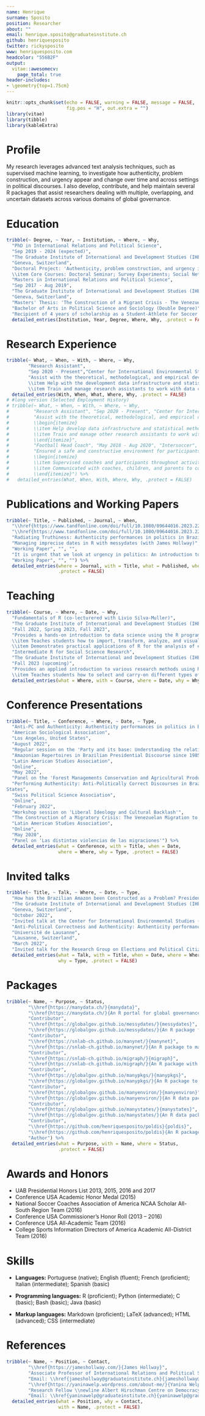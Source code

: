 ```yaml
---
name: Henrique
surname: Sposito
position: Researcher
about: ""
email: henrique.sposito@graduateinstitute.ch
github: henriquesposito
twitter: rickysposito
www: henriquesposito.com
headcolor: "556B2F"
output:
  vitae::awesomecv:
    page_total: true
header-includes:
- \geometry{top=1.75cm}
---
```


```r
knitr::opts_chunk$set(echo = FALSE, warning = FALSE, message = FALSE,
                      fig.pos = "H", out.extra = "")
library(vitae)
library(tibble)
library(kableExtra)
```

# Profile

My research leverages advanced text analysis techniques, such as supervised machine learning, to investigate how authenticity, problem construction, and urgency appear and change over time and across settings in political discourses. I also develop, contribute, and help maintain several R packages that assist researchers dealing with multiple, overlapping, and uncertain datasets across various domains of global governance.

<!-- \centerline{Interests: Political Sociology, Statistical Methods, Environmental Studies} -->

# Education

```r
tribble(~ Degree, ~ Year, ~ Institution, ~ Where, ~ Why,
  "PhD in International Relations and Political Science",
  "Sep 2019 - 2024 (expected)",
  "The Graduate Institute of International and Development Studies (IHEID)", 
  "Geneva, Switzerland",
  "Doctoral Project: 'Authenticity, problem construction, and urgency in political discourses' \\\\ Supervised by Dr. James Hollway and Dr. Yanina Welp
  \\item Core Courses: Doctoral Seminar; Survey Experiments; Social Networks; Statistics; Identity and Violence",
  "Masters in International Relations and Political Science",
  "Sep 2017 - Aug 2019",
  "The Graduate Institute of International and Development Studies (IHEID)",
  "Geneva, Switzerland",
  "Masters' Thesis: 'The Construction of a Migrant Crisis - The Venezuelan Migration to Brazil' \\\\ Supervised by Dr. Melanie Kolbe and Dr. Graziella Moraes Silva",
  "Bachelor of Arts in Political Science and Sociology (Double Degree)", "Jan 2013 - Jun 2017", "University of Alabama at Birmingham", "Birmingham, United States",
  "Recipient of 4 years of scholarship as a Student-Athlete for Soccer in a NCAA Division 1 University") %>% 
  detailed_entries(Institution, Year, Degree, Where, Why, .protect = FALSE)
```

# Research Experience

```r
tribble(~ What, ~ When, ~ With, ~ Where, ~ Why,
        "Research Assistant",
        "Sep 2020 - Present","Center for International Environmental Studies (CIES)", "Geneva, Switzerland",
        "Assist with the theoretical, methodological, and empirical developments in data and analysis for across various domains of global governance in the 'PANARCHIC: Power and Networks and the Rate of Change in Institutional Complexes' project funded by the Swiss National Science Foundation (SNSF)
        \\item Help with the development data infrastructure and statistical methods in R, offered as an emsemble of R packages, for the gathering, consolidating, and analyzing global governance data
        \\item Train and manage research assistants to work with data colletion, R package development, GitHub branching, website design, and among other programmatic issues related to the project") %>%
  detailed_entries(With, When, What, Where, Why, .protect = FALSE)
# #long version (Selected Employment History)
# tribble(~ What, ~ When, ~ With, ~ Where, ~ Why,
#         "Research Assistant", "Sep 2020 - Present", "Center for International Environmental Studies (CIES)", "Geneva, Switzerland",
#         "Assist with the theoretical, methodological, and empirical developments in data and analysis for across various domains of global governance in the 'PANARCHIC: Power and Networks and the Rate of Change in Institutional Complexes' project funded by the Swiss National Science Foundation (SNSF)
#         \\begin{itemize}
#         \\item Help develop data infrastructure and statistical methods in R, offered as an emsemble of R packages, for the gathering, consolidation, and analysis of global governance data.
#         \\item Train and manage other research assistants to work with data colletion, R programming, package development, GitHub branching, and other theoretical and practical issues related to the project.
#         \\end{itemize}",
#         "Football Head Coach", "May 2018 - Aug 2020", "Intersoccer", "Geneva, Switzerland",
#         "Ensured a safe and constructive environment for participants, coaches, and parents while promoting the benefits of sports
#         \\begin{itemize}
#         \\item Supervised coaches and participants throughout activities to ensure their safety.
#         \\item Communicated with coaches, children, and parents to cordinate and solve logistical issues related to transportation, venue organization, and delivery of supplies, as well as any medical emergencies and other unexpected events that arose.
#         \\end{itemize}") %>%
#   detailed_entries(What, When, With, Where, Why, .protect = FALSE)
```

# Publications and Working Papers

```r
tribble(~ Title, ~ Published, ~ Journal, ~ When,
  "\\href{https://www.tandfonline.com/doi/full/10.1080/09644016.2023.2220639}{Which Amazon Problem? Problem-constructions and Transnationalism in Brazilian Presidential Discourse since 1985 (with Livio Silva-Muller)}",
  "\\href{https://www.tandfonline.com/doi/full/10.1080/09644016.2023.2220639}{DOI: 10.1080/09644016.2023.2220639}", "Environmental Politics", "June 2023",
  "Radiating Truthiness: Authenticity performances in politics in Brazil and the United States", "Under Review in Political Studies", "", "",
  "Managing imprecise dates in R with messydates (with James Hollway)",
  "Working Paper", "", "",
  "It is urgent that we look at urgency in politics: An introduction to urgency analysis",
  "Working Paper", "", "") %>% 
  detailed_entries(where = Journal, with = Title, what = Published, when = When,
                   .protect = FALSE)
```

# Teaching

```r
tribble(~ Course, ~ Where, ~ Date, ~ Why, 
  "Fundamentals of R (co-lecturered with Livio Silva-Muller)",
  "The Graduate Institute of International and Development Studies (IHEID)",
  "Fall 2022, Spring 2023, Fall 2023",
  "Provides a hands-on introduction to data science using the R programming language and software
  \\item Teaches students how to import, transform, analyze, and visualize various types of data in R
  \\item Demonstrates practical applications of R for the analysis of environment, finance, and conflict data",
  "Intermediate R for Social Science Research",
  "The Graduate Institute of International and Development Studies (IHEID)",
  "Fall 2023 (upcoming)",
  "Provides an applied introduction to various research methods using R
  \\item Teaches students how to select and carry-on different types of statistical modeling; how to work with unsupervised approaches for text analysis; and how to code, visualize, and model network data") %>% 
  detailed_entries(what = Where, with = Course, where = Date, why = Why, .protect = FALSE)
```

# Conference Presentations

```r
tribble(~ Title, ~ Conference, ~ Where, ~ Date, ~ Type,
  "Anti-PC and Authenticity: Authenticity performances in politics in Brazil and the United States",
  "American Sociological Association",
  "Los Angeles, United States",
  "August 2022",
  "Regular session on the 'Party and its base: Understanding the relationship between political professionals and their audiences'",
  "Amazonian Repertoires in Brazilian Presidential Discourse since 1985",
  "Latin American Studies Association",
  "Online",
  "May 2022",
  "Panel on the 'Forest Managements Conservation and Agricultural Production'",
  "Performing Authenticity: Anti-Politically Correct Discourses in Brazil and the United
States",
  "Swiss Political Science Association",
  "Online",
  "February 2022",
  "Workshop session on 'Liberal Ideology and Cultural Backlash'",
  "The Construction of a Migratory Crisis: The Venezuelan Migration to Brazil",
  "Latin American Studies Association",
  "Online",
  "May 2020",
  "Panel on 'Las distintas violencias de las migraciones'") %>%
  detailed_entries(what = Conference, with = Title, when = Date,
                   where = Where, why = Type, .protect = FALSE)
```

# Invited talks

```r
tribble(~ Title, ~ Talk, ~ Where, ~ Date, ~ Type,
  "How has the Brazilian Amazon been Constructed as a Problem? Presidential Speeches and Transnational Politics since 1985",
  "The Graduate Institute of International and Development Studies (IHEID)",
  "Geneva, Switzerland",
  "October 2022",
  "Invited talk at the Center for International Environmental Studies (CIES) Seminar",
  "Anti-Political Correctness and Authenticity: Authenticity performances in politics in Brazil and the United States",
  "Université de Lausanne",
  "Lausanne, Switzerland",
  "March 2022",
  "Invited talk for the Research Group on Elections and Political Citizenship (GREC)") %>%
  detailed_entries(what = Talk, with = Title, when = Date, where = Where,
                   why = Type, .protect = FALSE)
```

# Packages

```r
tribble(~ Name, ~ Purpose, ~ Status,
        "\\href{https://manydata.ch/}{manydata}",
        "\\href{https://manydata.ch/}{An R portal for global governance data}",
        "Contributor",
        "\\href{https://globalgov.github.io/messydates/}{messydates}",
        "\\href{https://globalgov.github.io/messydates/}{An R package for Extended Date/Time Format (EDTF)}",
        "Contributor",
        "\\href{https://snlab-ch.github.io/manynet/}{manynet}",
        "\\href{https://snlab-ch.github.io/manynet/}{An R package to make, manipulate, and map myriad networks}",
        "Contributor",
        "\\href{https://snlab-ch.github.io/migraph/}{migraph}",
        "\\href{https://snlab-ch.github.io/migraph/}{An R package with tools for multimodal and multilevel network analysis}", 
        "Contributor",
        "\\href{https://globalgov.github.io/manypkgs/}{manypkgs}",
        "\\href{https://globalgov.github.io/manypkgs/}{An R package to support the creation of new many packages}",
        "Contributor",
        "\\href{https://globalgov.github.io/manyenviron/}{manyenviron}",
        "\\href{https://globalgov.github.io/manyenviron/}{An R data package on environmental agreements}",
        "Contributor",
        "\\href{https://globalgov.github.io/manystates/}{manystates}",
        "\\href{https://globalgov.github.io/manystates/}{An R data package on sovereign states}",
        "Contributor",
        "\\href{https://github.com/henriquesposito/poldis}{poldis}",
        "\\href{https://github.com/henriquesposito/poldis}{An R package with tools for analyzing political discourses over time}", 
        "Author") %>%
  detailed_entries(what = Purpose, with = Name, where = Status,
                   .protect = FALSE)
```

# Awards and Honors

- UAB Presidential Honors List 2013, 2015, 2016 and 2017
- Conference USA Academic Honor Medal (2015)
- National Soccer Coaches Association of America NCAA Scholar All-South Region Team (2016)
- Conference USA Commissioner's Honor Roll (2013 – 2016)
- Conference USA All-Academic Team (2016)
- College Sports Information Directors of America Academic All-District Team (2016)

# Skills

<!-- ```{=latex} -->
<!-- \begin{table}[tbh] -->
<!-- \centering -->
<!-- \begin{tabular}{cccll} -->
<!-- \textbf{Languages} & \textbf{Programming languages} & \textbf{Markup languages} & \textit{} & \textit{} \\ -->
<!-- \multicolumn{1}{l}{}   & \multicolumn{1}{l}{}  & \multicolumn{1}{l}{}  &  &  \\ -->
<!-- Portuguese (Native)    & R (Proficient)        & Markdown (Proficient) &  &  \\ -->
<!-- English (Fluent)       & Python (Intermediate) & LaTeX (Advanced)      &  &  \\ -->
<!-- French (Proficient)    & C (Basic)             & HTML (Advanced)       &  &  \\ -->
<!-- Italian (Intermediate) & Bash (Basic)          & CSS (Intermediate)    &  &  \\ -->
<!-- Spanish (Basic)        & Java (Basic)          & XML (Basic)           &  &  \\ -->
<!--                        &                       &                       &  &  -->
<!-- \end{tabular} -->
<!-- \end{table} -->
<!-- ``` -->

- **Languages:** Portuguese (native); English (fluent); French (proficient); Italian (intermediate); Spanish (basic) 

- **Programming languages:** R (proficient); Python (intermediate); C (basic); Bash (basic); Java (basic)

- **Markup languages:** Markdown (proficient); LaTeX (advanced); HTML (advanced); CSS (intermediate)

# References

```r
tribble(~ Name, ~ Position, ~ Contact,
        "\\href{https://jameshollway.com/}{James Hollway}", 
        "Associate Professor of International Relations and Political Science \\newline The Graduate Institute of International and Development Studies (IHEID)",
        "Email: \\href{jameshollway@graduateinstitute.ch}{jameshollway@graduateinstitute.ch}",
        "\\href{https://yaninawelp.wordpress.com/about-me/}{Yanina Welp}",
        "Research Fellow \\newline Albert Hirschman Centre on Democracy (AHCD)",
        "Email: \\href{yaninawelp@graduateinstitute.ch}{yaninawelp@graduateinstitute.ch}") %>%
  detailed_entries(what = Position, why = Contact,
                   with = Name, .protect = FALSE)
```

\center{*Additional references available upon request*}
